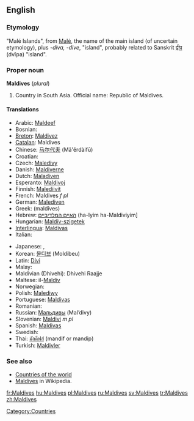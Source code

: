 ==English==

===Etymology===
"Malé Islands", from [[Malé]], the name of the main island (of uncertain etymology), plus ''-diva, -dive'', "island", probably related to Sanskrit [[द्वीप]] (dvīpa) "island".

===Proper noun===
'''Maldives''' (''plural'')

# Country in South Asia. Official name: Republic of Maldives.

====Translations====
{{top}}
*Arabic: [[Maldeef]]
* Bosnian: {{t-|bs|Maldivi|m|p}}
*[[Breton]]: [[Maldivez]]
*[[Catalan]]: Maldives
*Chinese: [[马尔代夫]] (Mǎ'ěrdàifū)
*Croatian: {{t-|hr|Maldivi|m|p}}
* Czech: [[Maledivy]] {{p}}
*Danish: [[Maldiverne]]
*Dutch: [[Maladiven]]
*Esperanto: [[Maldivoj]]
*Finnish: [[Malediivit]]
*French: Maldives ''f pl''
*German: [[Malediven]]
*Greek: {{t|el|Μαλδίβες|f|p|sc=Grek}} (maldíves)
*Hebrew: [[האיים המלדיביים]] (ha-Iyim ha-Maldiviyim]
*Hungarian: [[Maldív-szigetek]]
*[[Interlingua]]: [[Maldivas]]
* Italian: {{t-|it|Maldive}}
{{mid}}
* Japanese: {{t+|ja|モルディブ|tr=Morudibu|sc=Jpan}}, {{t-|ja|モルジブ|tr=morujibu|sc=Jpan}}
*Korean: [[몰디브]] (Moldibeu)
*Latin: [[Divi]]
* Malay: {{t-|ms|Maldives|xs=Malay}}
*Maldivian (Dhivehi): Dhivehi Raajje
*Maltese: il-[[Maldiv]]
* Norwegian: {{t-|no|Maldivene}}
*Polish: [[Malediwy]]
*Portuguese: [[Maldivas]]
* Romanian: {{t-|ro|Maldive|f|p}}
*Russian: [[Мальдивы]] (Mal’divy)
*Slovenian: [[Maldivi]] ''m pl''
*Spanish: [[Maldivas]]
* Swedish: {{t+|sv|Maldiverna}}
*Thai: [[มัลดีฟส์]] (mandif or mandip)
*Turkish: [[Maldivler]]
{{bottom}}

===See also===
*[[Countries of the world]]
*[[w:Maldives|Maldives]] in Wikipedia.

[[Category:Countries]]

[[fr:Maldives]]
[[hu:Maldives]]
[[pl:Maldives]]
[[ru:Maldives]]
[[sv:Maldives]]
[[tr:Maldives]]
[[zh:Maldives]]